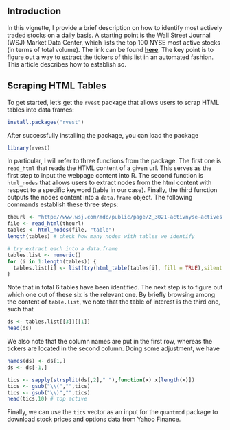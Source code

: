 ## Introduction
In this vignette, I provide a brief description on how to identify most actively traded stocks on a daily basis. A starting point is the Wall Street Journal (WSJ) Market Data Center, which lists the top 100 NYSE most active stocks (in terms of total volume). The link can be found [**here**](http://www.wsj.com/mdc/public/page/2_3021-activnyse-actives.html). The key point is to figure out a way to extract the tickers of this list in an automated fashion. This article describes how to establish so.


## Scraping HTML Tables
To get started, let's get the `rvest` package that allows users to scrap HTML tables into data frames:
```r
install.packages("rvest")
```
After successfully installing the package, you can load the package
```r
library(rvest)
```
In particular, I will refer to three functions from the package. The first one is `read_html` that reads the HTML content of a given url. This serves as the first step to input the webpage content into R. The second function is `html_nodes` that allows users to extract nodes from the html content with respect to a specific keyword (table in our case). Finally, the third function outputs the nodes content into a `data.frame` object. The following commands establish these three steps:
```r
theurl <- "http://www.wsj.com/mdc/public/page/2_3021-activnyse-actives.html"
file <- read_html(theurl)
tables <- html_nodes(file, "table")
length(tables) # check how many nodes with tables we identify

# try extract each into a data.frame
tables.list <- numeric()
for (i in 1:length(tables)) { 
  tables.list[i] <- list(try(html_table(tables[i], fill = TRUE),silent = T))
}
```
Note that in total 6 tables have been identified. The next step is to figure out which one out of these six is the relevant one. By briefly browsing among the content of `table.list`, we note that the table of interest is the third one, such that 
```r
ds <- tables.list[[3]][[1]]
head(ds)
```
We also note that the column names are put in the first row, whereas the tickers are located in the second column. Doing some adjustment, we have
```r
names(ds) <- ds[1,]
ds <- ds[-1,]

tics <- sapply(strsplit(ds[,2]," "),function(x) x[length(x)]) 
tics <- gsub("\\(","",tics)
tics <- gsub("\\)","",tics)
head(tics,10) # top active
```
Finally, we can use the `tics` vector as an input for the `quantmod` package to download stock prices and options data from Yahoo Finance.

